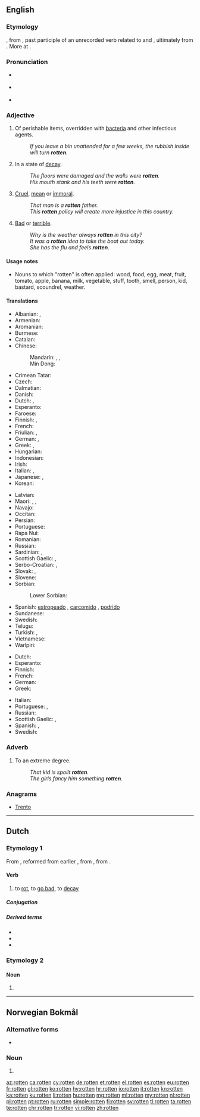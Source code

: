 ==English==
{{wikipedia|dab=rotten}}

===Etymology===
{{etyl|enm|en}} {{term|roten|lang=enm}}, from {{etyl|non|en}} {{term|rotinn||decayed, rotten|lang=non}}, past participle of an unrecorded verb related to {{etyl|non|-}} {{term|rotna||to rot|lang=non}} and {{etyl|ang|-}} {{term|rotian||to rot|lang=ang}}, ultimately from {{etyl|gem-pro|en}} {{m|gem-pro|*rutōną||to rot}}. More at {{l|en|rot}}.

===Pronunciation===
* {{a|GenAm}} {{IPA|/ˈɹɑtn̩/|lang=en}}
* {{a|RP}} {{IPA|/ˈɹɒtn̩/|lang=en}}
* {{rhymes|ɒtən|lang=en}}

===Adjective===
{{en-adj|er|more}}

# Of perishable items, overridden with [[bacteria]] and other infectious agents.
#: ''If you leave a bin unattended for a few weeks, the rubbish inside will turn '''rotten'''.''
# In a state of [[decay]].
#: ''The floors were damaged and the walls were '''rotten'''.''
#: ''His mouth stank and his teeth were '''rotten'''.''
# [[cruel|Cruel]], [[mean]] or [[immoral]].
#: ''That man is a '''rotten''' father.''
#: ''This '''rotten''' policy will create more injustice in this country.''
# [[bad|Bad]] or [[terrible]].
#: ''Why is the weather always '''rotten''' in this city?''
#: ''It was a '''rotten''' idea to take the boat out today.''
#: ''She has the flu and feels '''rotten'''.''

====Usage notes====
* Nouns to which "rotten" is often applied: wood, food, egg, meat, fruit, tomato, apple, banana, milk, vegetable, stuff, tooth, smell, person, kid, bastard, scoundrel, weather.

====Translations====
{{trans-top|decayed, gone bad}}
* Albanian: {{t|sq|kalbur}}, {{t|sq|prishur}}
* Armenian: {{t|hy|փտած|tr=p'taç}}
* Aromanian: {{t|rup|putrid}}
* Burmese: {{t+|my|ပုပ်|tr=pok|sc=Mymr}}
* Catalan: {{t|ca|podrit|m}}
* Chinese:
*: Mandarin: {{t+|cmn|腐爛|sc=Hani}}, {{t+|cmn|腐烂|tr=fǔlàn|sc=Hani}}, {{t+|cmn|腐朽|tr=fǔxiǔ|sc=Hani}}
*: Min Dong: {{t|cdo|生腐|tr=Sang pu|sc=Hani}}
* Crimean Tatar: {{t|crh|çürük}}
* Czech: {{t|cs|shnilý}}
* Dalmatian: {{t|dlm|muas}}
* Danish: {{t|da|rådden}}
* Dutch: {{t+|nl|rot}}, {{t+|nl|verrot}}
* Esperanto: {{t|eo|putra}}
* Faroese: {{t|fo|rotin}}
* Finnish: {{t|fi|mädäntynyt}}, {{t+|fi|mätä}}
* French: {{t+|fr|pourri}}
* Friulian: {{t|fur|frait}}, {{t|fur|fraid}}
* German: {{t+|de|faul}}, {{t|de|verfault}}
* Greek: {{t+|el|σάπιος|tr=sápios|sc=Grek}}, {{t+|el|σαθρός|m|tr=sathrós|sc=Grek}}
* Hungarian: {{t+|hu|rohadt}}
* Indonesian: {{t+|id|busuk}}
* Irish: {{t|ga|lofa}}
* Italian: {{t|it|marcito}}, {{t+|it|marcio}}
* Japanese: {{t|ja|腐った|tr=kusatta}}, {{t+|ja|腐朽|alt=腐朽した|tr=fukyū-shita}}
* Korean: {{t+|ko|썩다|sc=Hang}}
{{trans-mid}}
* Latvian: {{t|lv|sapuvis}}
* Maori: {{t|mi|piro}}, {{t|mi|manumanuā}} {{qualifier|refers to wood}}, {{t|mi|manumanu}}
* Navajo: {{t|nv|dláád}}
* Occitan: {{t|oc|poirit}}
* Persian: {{t+|fa|پوسیده|tr=puside|sc=fa-Arab}}
* Portuguese: {{t+|pt|podre}}
* Rapa Nui: {{t|rap|piro}}
* Romanian: {{t+|ro|putred}}
* Russian: {{t+|ru|гнилой|tr=gnilój}}
* Sardinian: {{t|sc|fracicu}}, {{t|sc|prudicu}}
* Scottish Gaelic: {{t|gd|grod}}, {{t|gd|lobhte}}
* Serbo-Croatian: {{t|sh|gnjȉo}}, {{t|sh|trȕo}}
* Slovak: {{t|sk|hnilý}}, {{t|sk|zhnitý}}
* Slovene: {{t+|sl|gnil}}
* Sorbian:
*: Lower Sorbian: {{t|dsb|zgnity}}
* Spanish: [[estropeado]] {{gloss|of meat}}, [[carcomido]] {{gloss|of wood}}, [[podrido]] {{gloss|smell, of eggs}}
* Sundanese: {{t|su|buruk}}
* Swedish: {{t+|sv|rutten}}
* Telugu: {{t+|te|చెడిపోయిన|tr=cedipoyina|sc=Telu}}
* Turkish: {{t+|tr|çürük}}, {{t+|tr|bozuk}}
* Vietnamese: {{t+|vi|mục}}
* Warlpiri: {{t|wbp|puka}}
{{trans-bottom}}

{{trans-top|mean}}
* Dutch: {{t+|nl|gemeen}}
* Esperanto: {{t|eo|aĉa}}
* Finnish: {{t|fi|mädännäinen}}
* French: {{t+|fr|mauvais}}
* German: {{t+|de|scheußlich}}
* Greek: {{t+|el|φαύλος|m|tr=fávlos|sc=Grek}}
{{trans-mid}}
* Italian: {{t+|it|malvagio}}
* Portuguese: {{t+|pt|cruel}}, {{t+|pt|malvado}}
* Russian: {{t+|ru|гадкий|tr=gádkij}}
* Scottish Gaelic: {{t|gd|grod}}, {{t|gd|breun}}
* Spanish: {{t+|es|malo}}, {{t+|es|putrefacto}}
* Swedish: {{t+|sv|rutten}}
{{trans-bottom}}

===Adverb===
{{en-adv}}

# To an extreme degree.
#: ''That kid is spoilt '''rotten'''.''
#: ''The girls fancy him something '''rotten'''.''

===Anagrams===
* [[Trento#English|Trento]]

----

==Dutch==

===Etymology 1===
From {{etyl|dum|nl}} {{term|rotten|lang=dum}}, reformed from earlier {{term|roten|lang=dum}}, from {{etyl|odt|nl}} {{m|odt|*roton}}, from {{etyl|gem-pro|nl}} {{m|gem-pro|*rutāną}}.

====Verb====
{{nl-verb|rotte|gerot}}

# to [[rot]], to [[go bad]], to [[decay]]

=====Conjugation=====
{{nl-conj-wk|rot|rotte}}

=====Derived terms=====
* {{l|nl|doorrotten}}
* {{l|nl|verrotten}}
* {{l|nl|wegrotten}}

===Etymology 2===

====Noun====
{{head|nl|noun plural form}}

# {{nl-noun form of|pl|rot}}

----
==Norwegian Bokmål==

===Alternative forms===
* {{l|nb|rotta}}

===Noun===
{{head|nb|noun form|g=m|g2=f}}

# {{inflection of|rotte||definite|m|s|lang=nb}}

[[az:rotten]]
[[ca:rotten]]
[[cy:rotten]]
[[de:rotten]]
[[et:rotten]]
[[el:rotten]]
[[es:rotten]]
[[eu:rotten]]
[[fr:rotten]]
[[gl:rotten]]
[[ko:rotten]]
[[hy:rotten]]
[[hr:rotten]]
[[io:rotten]]
[[it:rotten]]
[[kn:rotten]]
[[ka:rotten]]
[[ku:rotten]]
[[li:rotten]]
[[hu:rotten]]
[[mg:rotten]]
[[ml:rotten]]
[[my:rotten]]
[[nl:rotten]]
[[pl:rotten]]
[[pt:rotten]]
[[ru:rotten]]
[[simple:rotten]]
[[fi:rotten]]
[[sv:rotten]]
[[tl:rotten]]
[[ta:rotten]]
[[te:rotten]]
[[chr:rotten]]
[[tr:rotten]]
[[vi:rotten]]
[[zh:rotten]]